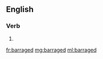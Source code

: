 ==English==

===Verb===
{{head|en}}

# {{en-past of|barrage}}

[[fr:barraged]]
[[mg:barraged]]
[[ml:barraged]]